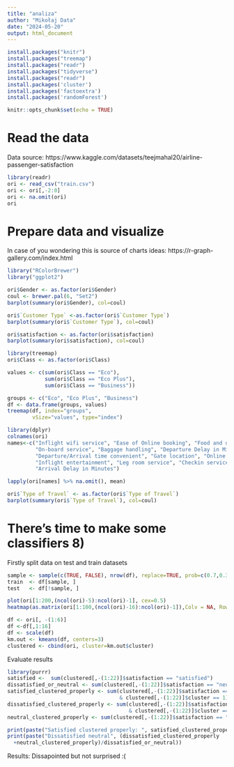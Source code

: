 ```yaml
---
title: "analiza"
author: "Mikołaj Data"
date: "2024-05-20"
output: html_document
---
```


```r
install.packages("knitr")
install.packages("treemap")
install.packages("readr")
install.packages("tidyverse")
install.packages("readr")
install.packages('cluster')
install.packages('factoextra')
install.packages('randomForest')
```

```r
knitr::opts_chunk$set(echo = TRUE)
```

# Read the data
Data source: https://www.kaggle.com/datasets/teejmahal20/airline-passenger-satisfaction

```r
library(readr)
ori <- read_csv("train.csv")
ori <- ori[,-2:0]
ori <- na.omit(ori)
ori
```
# Prepare data and visualize
In case of you wondering this is source of charts ideas:
https://r-graph-gallery.com/index.html


```r
library("RColorBrewer")
library("ggplot2")

ori$Gender <- as.factor(ori$Gender)
coul <- brewer.pal(6, "Set2") 
barplot(summary(ori$Gender), col=coul)
```

```r
ori$`Customer Type` <-as.factor(ori$`Customer Type`)
barplot(summary(ori$`Customer Type`), col=coul)
```

```r
ori$satisfaction <- as.factor(ori$satisfaction)
barplot(summary(ori$satisfaction), col=coul)
```

```r
library(treemap)
ori$Class <- as.factor(ori$Class)

values <- c(sum(ori$Class == "Eco"), 
            sum(ori$Class == "Eco Plus"), 
            sum(ori$Class == "Business"))

groups <- c("Eco", "Eco Plus", "Business")
df <- data.frame(groups, values)
treemap(df, index="groups",
        vSize="values", type="index")
```

```r
library(dplyr)
colnames(ori)
names<-c("Inflight wifi service", "Ease of Online booking", "Food and drink", "Seat comfort",
         "On-board service", "Baggage handling", "Departure Delay in Minutes",
         "Departure/Arrival time convenient", "Gate location", "Online boarding",
         "Inflight entertainment", "Leg room service", "Checkin service",
         "Arrival Delay in Minutes")

lapply(ori[names] %>% na.omit(), mean)
```

```r
ori$`Type of Travel` <- as.factor(ori$`Type of Travel`)
barplot(summary(ori$`Type of Travel`), col=coul)
```

# There's time to make some classifiers 8)
Firstly split data on test and train datasets
```r
sample <- sample(c(TRUE, FALSE), nrow(df), replace=TRUE, prob=c(0.7,0.3))
train  <- df[sample, ]
test   <- df[!sample, ]
```

```r
plot(ori[1:200,(ncol(ori)-5):ncol(ori)-1], cex=0.5)
heatmap(as.matrix(ori[1:100,(ncol(ori)-16):ncol(ori)-1]),Colv = NA, Rowv = NA, scale="column")
```

```r
df <- ori[, -(1:6)]
df <-df[,1:16]
df <- scale(df)
km.out <- kmeans(df, centers=3)
clustered <- cbind(ori, cluster=km.out$cluster)
```

Evaluate results
```r
library(purrr)
satisfied <-  sum(clustered[,-(1:22)]$satisfaction == "satisfied")
dissatisfied_or_neutral <- sum(clustered[,-(1:22)]$satisfaction == "neutral or dissatisfied")
satisfied_clustered_properly <- sum(clustered[,-(1:22)]$satisfaction == "satisfied" 
                                    & clustered[,-(1:22)]$cluster == 1)
dissatisfied_clustered_properly <- sum(clustered[,-(1:22)]$satisfaction == "neutral or dissatisfied" 
                                       & clustered[,-(1:22)]$cluster == 3)
neutral_clustered_properly <- sum(clustered[,-(1:22)]$satisfaction == "neutral or dissatisfied" & clustered[,-(1:22)]$cluster == 2)

print(paste("Satisfied clustered properly: ", satisfied_clustered_properly/satisfied))
print(paste("Dissatisfied neutral", (dissatisfied_clustered_properly
  +neutral_clustered_properly)/dissatisfied_or_neutral))
```
Results: Dissapointed but not surprised :(



